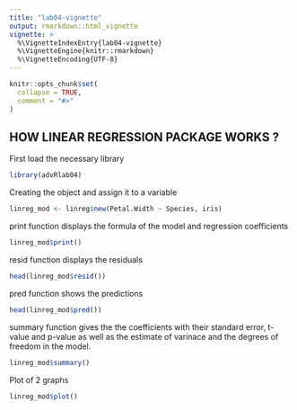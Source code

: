 ```yaml
---
title: "lab04-vignette"
output: rmarkdown::html_vignette
vignette: >
  %\VignetteIndexEntry{lab04-vignette}
  %\VignetteEngine{knitr::rmarkdown}
  %\VignetteEncoding{UTF-8}
---
```


```r
knitr::opts_chunk$set(
  collapse = TRUE,
  comment = "#>"
)
```

## HOW LINEAR REGRESSION PACKAGE WORKS ?

First load the necessary library
```r
library(advRlab04)
```

Creating the object and assign it to a variable
```r
linreg_mod <- linreg$new(Petal.Width ~ Species, iris)
```
print function displays the formula of the model and regression coefficients
```r
linreg_mod$print()
```
resid function displays the residuals
```r
head(linreg_mod$resid())
```

pred function shows the predictions
```r
head(linreg_mod$pred())
```

summary function gives the the coefficients with their standard error, t-value and p-value as well as the estimate of varinace and the degrees of freedom in the model.
```r
linreg_mod$summary()
```

Plot of 2 graphs
```r
linreg_mod$plot()
```


